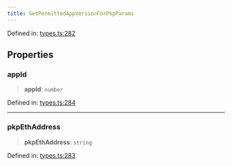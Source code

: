 ```yaml
---
title: GetPermittedAppVersionForPkpParams
---
```


Defined in: [types.ts:282](https://github.com/LIT-Protocol/Vincent/blob/73da7c01d4eb076a0ff8650f85c7adf29f486588/packages/libs/contracts-sdk/src/types.ts#L282)

## Properties

### appId

> **appId**: `number`

Defined in: [types.ts:284](https://github.com/LIT-Protocol/Vincent/blob/73da7c01d4eb076a0ff8650f85c7adf29f486588/packages/libs/contracts-sdk/src/types.ts#L284)

***

### pkpEthAddress

> **pkpEthAddress**: `string`

Defined in: [types.ts:283](https://github.com/LIT-Protocol/Vincent/blob/73da7c01d4eb076a0ff8650f85c7adf29f486588/packages/libs/contracts-sdk/src/types.ts#L283)
